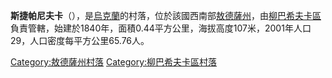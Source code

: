 {{coord|47|54|39|N|30|12|5|E|scale:30000|display=title}}

'''斯捷帕尼夫卡'''（{{lang-uk|Степанівка}}），是[[烏克蘭|烏克蘭]]的村落，位於該國西南部[[敖德薩州|敖德薩州]]，由[[柳巴希夫卡區|柳巴希夫卡區]]負責管轄，始建於1840年，面積0.44平方公里，海拔高度107米，2001年人口29，人口密度每平方公里65.76人。

{{DEFAULTSORT:Степанівка}}
[[Category:敖德薩州村落|Category:敖德薩州村落]]
[[Category:柳巴希夫卡區村落|Category:柳巴希夫卡區村落]]


{{Odessa-geo-stub}}